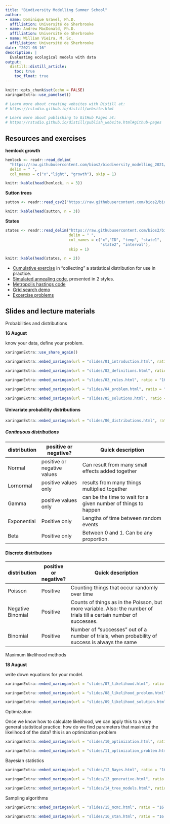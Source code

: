 ```yaml
---
title: "Biodiversity Modelling Summer School"
author:
- name: Dominique Gravel, Ph.D.
  affiliation: Université de Sherbrooke
- name: Andrew MacDonald, Ph.D.
  affiliation: Université de Sherbrooke
- name: Willian Vieira, M. Sc.
  affiliation: Université de Sherbrooke
date: "2021-08-16"
description: |
  Evaluating ecological models with data
output:
  distill::distill_article:
    toc: true
    toc_float: true
---
```


```r
knitr::opts_chunk$set(echo = FALSE)
xaringanExtra::use_panelset()

# Learn more about creating websites with Distill at:
# https://rstudio.github.io/distill/website.html

# Learn more about publishing to GitHub Pages at:
# https://rstudio.github.io/distill/publish_website.html#github-pages
```

## Resources and exercises

**hemlock growth**
```r
hemlock <- readr::read_delim(
  "https://raw.githubusercontent.com/bios2/biodiversity_modelling_2021/master/data/hemlock.txt", 
  delim = " ",
  col_names = c("x","light", "growth"), skip = 1)

knitr::kable(head(hemlock, n = 3))
```


**Sutton trees** 
```r
sutton <- readr::read_csv2("https://raw.githubusercontent.com/bios2/biodiversity_modelling_2021/master/data/sutton.csv")

knitr::kable(head(sutton, n = 3))
```


**States**
```r
states <- readr::read_delim("https://raw.githubusercontent.com/bios2/biodiversity_modelling_2021/master/data/transitions.txt",
                            delim = " ",
                            col_names = c("x","ID", "temp", "state1",
                                          "state2", "interval"),
                            skip = 1)

knitr::kable(head(states, n = 2))

```



* [Cumulative exercise](cumulative_exercise.html) in "collecting" a statistical distribution for use in practice.
* [Simulated annealing code](simulated_annealing.html), presented in 2 styles.
* [Metropolis hastings code](metropolis_example.html)
* [Grid search demo](grid_search.html)
* [Excercise problems](exercise_questions.html)

## Slides and lecture materials

::::: {.panelset}

::: {.panel}
[Probabilities and distributions]{.panel-name}

**16 August**  

know your data, define your problem.

```r
xaringanExtra::use_share_again()
```

```r
xaringanExtra::embed_xaringan(url = "slides/01_introduction.html", ratio = "16:9")
```


```r
xaringanExtra::embed_xaringan(url = "slides/02_definitions.html", ratio = "16:9")
```


```r
xaringanExtra::embed_xaringan(url = "slides/03_rules.html", ratio = "16:9")
```


```r
xaringanExtra::embed_xaringan(url = "slides/04_problem.html", ratio = "16:9")
```


```r
xaringanExtra::embed_xaringan(url = "slides/05_solutions.html", ratio = "16:9")
```


#### Univariate probability distributions


```r
xaringanExtra::embed_xaringan(url = "slides/06_distributions.html", ratio = "16:9")
```


##### Continuous distributions

| distribution | positive or negative?       | Quick description                                              |
|--------------|-----------------------------|----------------------------------------------------------------|
| Normal       | positive or negative values | Can result from many small effects added together              |
| Lornormal    | positive values only        | results from many things multiplied together                   |
| Gamma        | positive values only        | can be the time to wait for a given number of things to happen |
| Exponential  | Positive only               | Lengths of time between random events                          |
| Beta         | Positive only               | Between 0 and 1. Can be any proportion.                        |

#### Discrete distributions


| distribution      | positive or negative? | Quick description                                                                                                     |
|-------------------|-----------------------|-----------------------------------------------------------------------------------------------------------------------|
| Poisson           | Positive              | Counting things that occur randomly over time                                                                         |
| Negative Binomial | Positive              | Counts of things as in the Poisson, but more variable. Also: the number of trials till a certain number of successes. |
| Binomial          | Positive              | Number of "successes" out of a number of trials, when probability of success is always the same                       |

:::

:::{.panel}

[Maximum likelihood methods]{.panel-name}

**18 August**  

write down equations for your model.


```r
xaringanExtra::embed_xaringan(url = "slides/07_likelihood.html", ratio = "16:9")
```


```r
xaringanExtra::embed_xaringan(url = "slides/08_likelihood_problem.html", ratio = "16:9")
```


```r
xaringanExtra::embed_xaringan(url = "slides/09_likelihood_solution.html", ratio = "16:9")
```

:::

:::{.panel}

[Optimization]{.panel-name}

Once we know how to calculate likelihood, we can apply this to a very general statistical practice: how do we find parameters that maximize the likelihood of the data? this is an optimization problem 


```r
xaringanExtra::embed_xaringan(url = "slides/10_optimization.html", ratio = "16:9")
```


```r
xaringanExtra::embed_xaringan(url = "slides/11_optimization_problem.html", ratio = "16:9")
```


:::


:::{.panel}

[Bayesian statistics]{.panel-name}


```r
xaringanExtra::embed_xaringan(url = "slides/12_Bayes.html", ratio = "16:9")
```

```r
xaringanExtra::embed_xaringan(url = "slides/13_generative.html", ratio = "16:9")
```


```r
xaringanExtra::embed_xaringan(url = "slides/14_tree_models.html", ratio = "16:9")
```

:::

:::{.panel}

[Sampling algorithms]{.panel-name}

```r
xaringanExtra::embed_xaringan(url = "slides/15_mcmc.html", ratio = "16:9")
```


```r
xaringanExtra::embed_xaringan(url = "slides/16_stan.html", ratio = "16:9")
```


:::

::::
